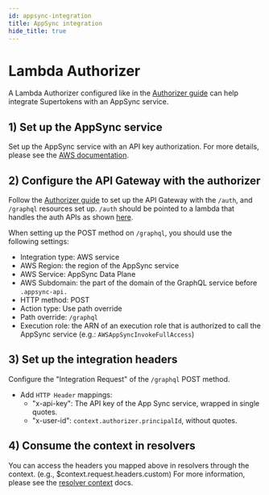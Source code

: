 ```yaml
---
id: appsync-integration
title: AppSync integration
hide_title: true
---
```


<!-- COPY DOCS -->
<!-- ./session/serverless/with-aws-lambda/appsync-integration.mdx -->

# Lambda Authorizer

A Lambda Authorizer configured like in the [Authorizer guide](./authorizer) can help integrate Supertokens with an AppSync service.  

## 1) Set up the AppSync service

Set up the AppSync service with an API key authorization. For more details, please see the [AWS documentation](https://docs.aws.amazon.com/appsync/latest/devguide/quickstart.html).

## 2) Configure the API Gateway with the authorizer

Follow the [Authorizer guide](./authorizer) to set up the API Gateway with the `/auth`, and `/graphql` resources set up. `/auth` should be pointed to a lambda that handles the auth APIs as shown [here](./auth-serverless).


When setting up the POST method on `/graphql`, you should use the following settings:
- Integration type: AWS service
- AWS Region: the region of the AppSync service
- AWS Service: AppSync Data Plane
- AWS Subdomain: the part of the domain of the GraphQL service before `.appsync-api.`
- HTTP method: POST
- Action type: Use path override
- Path override: `/graphql`
- Execution role: the ARN of an execution role that is authorized to call the AppSync service (e.g.: `AWSAppSyncInvokeFullAccess`)

## 3) Set up the integration headers

Configure the "Integration Request" of the `/graphql` POST method.

- Add `HTTP Header` mappings:
    - "x-api-key": The API key of the App Sync service, wrapped in single quotes.
    - "x-user-id": `context.authorizer.principalId`, without quotes.

## 4) Consume the context in resolvers

You can access the headers you mapped above in resolvers through the context. (e.g., $context.request.headers.custom) For more information, please see the [resolver context](https://docs.aws.amazon.com/appsync/latest/devguide/resolver-context-reference.html) docs.